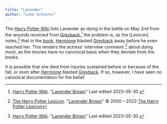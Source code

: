 ```yaml
---
title: "Lavender"
author: "Luke Schierer"
---
```


The [Harry Potter Wiki] lists Lavender as dying in the battle on May 2nd
from the wounds received from [Greyback],[^230906-1] the problem is, as the
[Lexicon] notes,[^230906-2] that in the [book][dh], [Hermione] blasted
[Greyback]
away before he even reached her.  This renders the actress' interview comment
[^230906-3] about dying moot, as the movies have no canonical basis when they
deviate from the books.

It is possible that she died from injuries sustained before or because of
the fall, or even after [Hermione] blasted [Greyback].  If so, however, I
have seen no canonical documentation for the belief.

[^230906-1]: [Harry Potter Wiki]. "[Lavender Brown][HPWLB]"
    Last edited 2023-05-30.

[^230906-3]: [Harry Potter Wiki]. "[Lavender Brown][HPWLB]"
    Last edited 2023-05-30.

[^230906-2]: [The Harry Potter Lexicon]. "[Lavender Brown][HPLLB]"
    © 2000 – 2023 [The Harry Potter Lexicon]

[HPLLB]: https://www.hp-lexicon.org/character/lavender-brown/

[HPWLB]: https://harrypotter.fandom.com/wiki/Lavender_Brown

[Harry Potter Wiki]: https://harrypotter.fandom.com/wiki/

[The Harry Potter Lexicon]: https://www.hp-lexicon.org/

[Hermione]: <../../granger/hermione_jean/>

[Greyback]: <../../greyback/fenrir/>

[dh]: https://www.librarything.com/work/3577382
